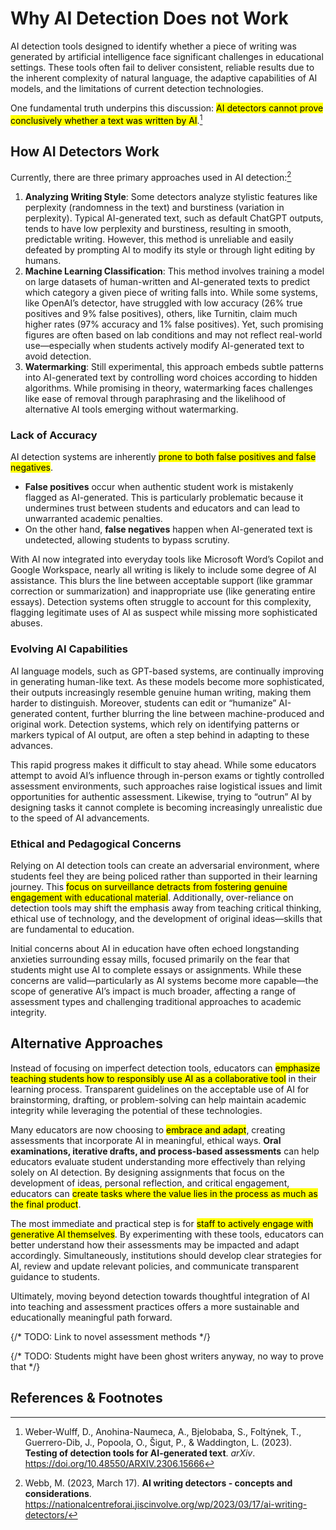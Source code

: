 # Why AI Detection Does not Work

AI detection tools designed to identify whether a piece of writing was generated by artificial intelligence face significant challenges in educational settings. These tools often fail to deliver consistent, reliable results due to the inherent complexity of natural language, the adaptive capabilities of AI models, and the limitations of current detection technologies. 

One fundamental truth underpins this discussion: <mark>AI detectors cannot prove conclusively whether a text was written by AI</mark>.[^Weber-Wulff2023Testing]

## How AI Detectors Work

Currently, there are three primary approaches used in AI detection:[^Webb2023AIWritingDetectors]

1. **Analyzing Writing Style**: Some detectors analyze stylistic features like perplexity (randomness in the text) and burstiness (variation in perplexity). Typical AI-generated text, such as default ChatGPT outputs, tends to have low perplexity and burstiness, resulting in smooth, predictable writing. However, this method is unreliable and easily defeated by prompting AI to modify its style or through light editing by humans.
2.	**Machine Learning Classification**: This method involves training a model on large datasets of human-written and AI-generated texts to predict which category a given piece of writing falls into. While some systems, like OpenAI’s detector, have struggled with low accuracy (26% true positives and 9% false positives), others, like Turnitin, claim much higher rates (97% accuracy and 1% false positives). Yet, such promising figures are often based on lab conditions and may not reflect real-world use—especially when students actively modify AI-generated text to avoid detection.
3.	**Watermarking**: Still experimental, this approach embeds subtle patterns into AI-generated text by controlling word choices according to hidden algorithms. While promising in theory, watermarking faces challenges like ease of removal through paraphrasing and the likelihood of alternative AI tools emerging without watermarking.

### Lack of Accuracy

AI detection systems are inherently <mark>prone to both false positives and false negatives</mark>.

- **False positives** occur when authentic student work is mistakenly flagged as AI-generated. This is particularly problematic because it undermines trust between students and educators and can lead to unwarranted academic penalties. 
- On the other hand, **false negatives** happen when AI-generated text is undetected, allowing students to bypass scrutiny. 

With AI now integrated into everyday tools like Microsoft Word’s Copilot and Google Workspace, nearly all writing is likely to include some degree of AI assistance. This blurs the line between acceptable support (like grammar correction or summarization) and inappropriate use (like generating entire essays). Detection systems often struggle to account for this complexity, flagging legitimate uses of AI as suspect while missing more sophisticated abuses.

### Evolving AI Capabilities

AI language models, such as GPT-based systems, are continually improving in generating human-like text. As these models become more sophisticated, their outputs increasingly resemble genuine human writing, making them harder to distinguish. Moreover, students can edit or “humanize” AI-generated content, further blurring the line between machine-produced and original work. Detection systems, which rely on identifying patterns or markers typical of AI output, are often a step behind in adapting to these advances.

This rapid progress makes it difficult to stay ahead. While some educators attempt to avoid AI’s influence through in-person exams or tightly controlled assessment environments, such approaches raise logistical issues and limit opportunities for authentic assessment. Likewise, <span mark-color="red">trying to “outrun” AI by designing tasks it cannot complete is becoming increasingly unrealistic</span> due to the speed of AI advancements.

### Ethical and Pedagogical Concerns

Relying on AI detection tools can create an adversarial environment, where students feel they are being policed rather than supported in their learning journey. This <mark>focus on surveillance detracts from fostering genuine engagement with educational material</mark>. Additionally, over-reliance on detection tools may shift the emphasis away from teaching critical thinking, ethical use of technology, and the development of original ideas—skills that are fundamental to education.

Initial concerns about AI in education have often echoed longstanding anxieties surrounding essay mills, focused primarily on the fear that students might use AI to complete essays or assignments. While these concerns are valid—particularly as AI systems become more capable—the scope of generative AI’s impact is much broader, affecting a range of assessment types and challenging traditional approaches to academic integrity.

## Alternative Approaches

Instead of focusing on imperfect detection tools, educators can <mark>emphasize teaching students how to responsibly use AI as a collaborative tool</mark> in their learning process. Transparent guidelines on the acceptable use of AI for brainstorming, drafting, or problem-solving can help maintain academic integrity while leveraging the potential of these technologies.

Many educators are now choosing to <mark>embrace and adapt</mark>, creating assessments that incorporate AI in meaningful, ethical ways. **Oral examinations, iterative drafts, and process-based assessments** can help educators evaluate student understanding more effectively than relying solely on AI detection. By designing assignments that focus on the development of ideas, personal reflection, and critical engagement, educators can <mark>create tasks where the value lies in the process as much as the final product</mark>.

The most immediate and practical step is for <mark>staff to actively engage with generative AI themselves</mark>. By experimenting with these tools, educators can better understand how their assessments may be impacted and adapt accordingly. Simultaneously, institutions should develop clear strategies for AI, review and update relevant policies, and communicate transparent guidance to students.

Ultimately, moving beyond detection towards thoughtful integration of AI into teaching and assessment practices offers a more sustainable and educationally meaningful path forward.

{/* TODO: Link to novel assessment methods */}

{/* TODO: Students might have been ghost writers anyway, no way to prove that */}

## References & Footnotes

[^Webb2023AIWritingDetectors]: Webb, M. (2023, March 17). **AI writing detectors - concepts and considerations**. https://nationalcentreforai.jiscinvolve.org/wp/2023/03/17/ai-writing-detectors/
[^Weber-Wulff2023Testing]: Weber-Wulff, D., Anohina-Naumeca, A., Bjelobaba, S., Foltýnek, T., Guerrero-Dib, J., Popoola, O., Šigut, P., & Waddington, L. (2023). **Testing of detection tools for AI-generated text**. *arXiv*. https://doi.org/10.48550/ARXIV.2306.15666
